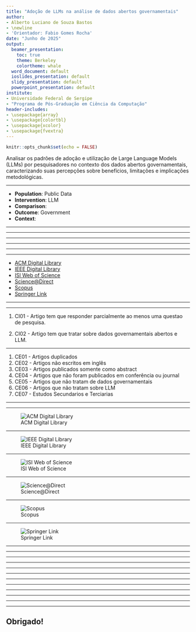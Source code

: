 ```yaml
---
title: "Adoção de LLMs na análise de dados abertos governamentais"
author:
- Alberto Luciano de Souza Bastos
- \newline
- 'Orientador: Fabio Gomes Rocha'
date: "Junho de 2025"
output:
  beamer_presentation:
    toc: true
    theme: Berkeley
    colortheme: whale
  word_document: default
  ioslides_presentation: default
  slidy_presentation: default
  powerpoint_presentation: default
institute:
- Universidade Federal de Sergipe
- "Programa de Pós-Graduação em Ciência da Computação"
header-includes:
- \usepackage{array}
- \usepackage{colortbl}
- \usepackage{xcolor}
- \usepackage{fvextra}
---
```


```r
knitr::opts_chunk$set(echo = FALSE)

```

\section{Objetivo}

Analisar os padrões de adoção e utilização de Large Language Models (LLMs) por pesquisadores no contexto dos dados abertos governamentais, caracterizando suas percepções sobre benefícios, limitações e implicações metodológicas.

---

\section{Protocolo - PICOC}
- **Population**: Public Data
- **Intervention**: LLM
- **Comparison**: 
- **Outcome**: Government
- **Context**: 

---

\section{Palavras-Chaves e sinônimos}
\include{tabelas/key_words}
---

\section{String de Busca}

---

\include{tabelas/string}

---

\subsection{String de busca Science Direct}

---

\include{tabelas/string_science_direct}

---

\section{Fontes}
- [ACM Digital Library](http://portal.acm.org)
- [IEEE Digital Library](http://ieeexplore.ieee.org)
- [ISI Web of Science](http://www.isiknowledge.com)
- [Science@Direct](http://www.sciencedirect.com)
- [Scopus](http://www.scopus.com)
- [Springer Link](http://link.springer.com)


---

\section{Criterios de seleção}

---

\subsection{Critérios de inclusão}

1. CI01 - Artigo tem que responder parcialmente ao menos uma questao de pesquisa.

1. CI02 - Artigo tem que tratar sobre dados governamentais abertos e LLM.

---

\subsection{Critérios de exclusão}

1. CE01 - Artigos duplicados
1. CE02 - Artigos não escritos em inglês
1. CE03 - Artigos publicados somente como abstract
1. CE04 - Artigos que não foram publicados em conferência ou journal
1. CE05 - Artigos que não tratam de dados governamentais
1. CE06 - Artigos que não tratam sobre LLM
1. CE07 - Estudos Secundarios e Terciarias


---

\section{Condução}

---

![ACM Digital Library](imagens/acm.png)

---

![IEEE Digital Library](imagens/ieeexplorer.png)

---

![ISI Web of Science](imagens/web_of_science.png)

---

![Science@Direct](imagens/science_direct.png)

---

![Scopus](imagens/scopus.png)

---

![Springer Link](imagens/springer.png)

---


\subsection{Estudos importados}

---

\include{tabelas/qtde_artigos}

---

\section{Questões de pesquisa}

---

\subsection{RQ1 - Qual foi o tipo de resultado obtido?}
\begin{itemize}
\item Analytic model
\item Empirical model
\item Procedure or technique
\item Qualitative or descriptive model
\item Report
\item Specific solution, prototype, answer, or judgment
\item Tool or notation
\end{itemize}


---

\subsection{RQ2 - Qual o tipo de validação do artigo?}
\begin{itemize}
\item Analysis
\item Blatant assertion
\item Evaluation
\item Example
\item Experience
\item Persuasion
\end{itemize}

---

\subsection{RQ3 - Qual campo governamental a pesquisa foi feita?}
\begin{itemize}
\item Educação
\item Justiça
\item Saude
\item Segurança
\item Transporte
\item Outros
\end{itemize}
---

\subsection{RQ4 - Qual modelo e versão de LLM foi utilizado?}

---

\subsection{RQ5 - Qual a função da LLM no artigo?}

---

\subsection{RQ6 - Quais ferramentas foram utilizadas?}

---

\subsection{RQ7 - Tipo de dados públicos?}
\begin{itemize}
\item Dados Estatísticos
\item Históricos
\item Normas
\item Outros

\end{itemize}

---

<!-- %\section{} -->
\section{Dúvidas}

---

## Obrigado!